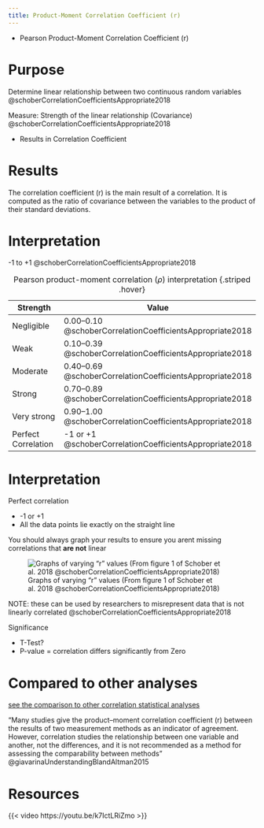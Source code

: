 ```yaml
---
title: Product-Moment Correlation Coefficient (r)
---
```


:::{.callout-note title="AKA"}

- Pearson Product-Moment Correlation Coefficient (r)
:::

# Purpose
Determine linear relationship between two continuous random variables @schoberCorrelationCoefficientsAppropriate2018

Measure: Strength of the linear relationship (Covariance) @schoberCorrelationCoefficientsAppropriate2018

- Results in Correlation Coefficient


# Results

The correlation coefficient (r) is the main result of a correlation.
It is computed as the ratio of covariance between the variables to the product of their standard deviations.


# Interpretation

-1 to +1 @schoberCorrelationCoefficientsAppropriate2018

| Strength | Value |
|----------|-------|
| Negligible | 0.00–0.10 @schoberCorrelationCoefficientsAppropriate2018 |
| Weak | 0.10–0.39 @schoberCorrelationCoefficientsAppropriate2018 |
| Moderate | 0.40–0.69 @schoberCorrelationCoefficientsAppropriate2018 |
| Strong | 0.70–0.89 @schoberCorrelationCoefficientsAppropriate2018 |
| Very strong | 0.90–1.00 @schoberCorrelationCoefficientsAppropriate2018 |
| Perfect Correlation | -1 or +1 @schoberCorrelationCoefficientsAppropriate2018 |

: Pearson product-moment correlation ($\rho$) interpretation {.striped .hover}



# Interpretation

Perfect correlation

- -1 or +1
- All the data points lie exactly on the straight line

:::{.callout-note collapse="false"}
You should always graph your results to ensure you arent missing correlations that **are not** linear
:::

![Graphs of varying  "r" values (From figure 1 of Schober et al. 2018 @schoberCorrelationCoefficientsAppropriate2018)](/The Archive/Evidene Based Practice/Multivariate Data Analysis/images/fig1 schoberCorrelationCoefficientsAppropriate2018.png)

NOTE: these can be used by researchers to misrepresent data that is not linearly correlated @schoberCorrelationCoefficientsAppropriate2018

Significance


- T-Test?
- P-value = correlation differs significantly from Zero

# Compared to other analyses

[see the comparison to other correlation statistical analyses]({{< var ref-comparison-correlation-analysis.path >}})

:::{.callout-warning}
"Many studies give the product–moment correlation coefficient (r) between the results of two measurement methods as an indicator of agreement. However, correlation studies the relationship between one variable and another, not the differences, and it is not recommended as a method for assessing the comparability between methods" @giavarinaUnderstandingBlandAltman2015 
:::


# Resources

{{< video https://youtu.be/k7IctLRiZmo >}}